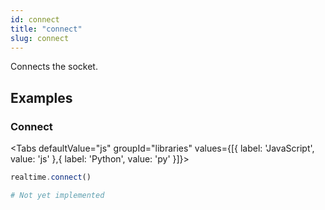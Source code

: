 ```yaml
---
id: connect
title: "connect"
slug: connect
---
```



Connects the socket.



















## Examples

### Connect



<Tabs
  defaultValue="js"
  groupId="libraries"
  values={[{ label: 'JavaScript', value: 'js' },{ label: 'Python', value: 'py' }]}>

<TabItem value="js">

```js
realtime.connect()
```


</TabItem>
<TabItem value="py">

```py
# Not yet implemented
```


</TabItem>

</Tabs>